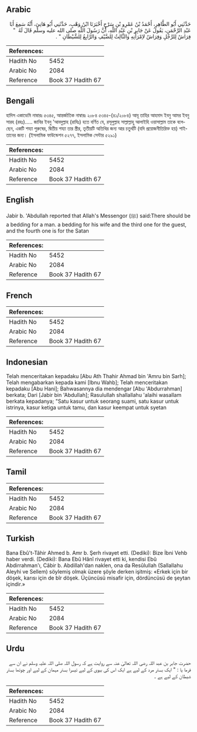 ## Arabic


<div dir="rtl" lang="ar" style={{fontSize:'larger',backgroundColor:'#f8f9fa',padding:20}}>
حَدَّثَنِي أَبُو الطَّاهِرِ، أَحْمَدُ بْنُ عَمْرِو بْنِ سَرْحٍ أَخْبَرَنَا ابْنُ وَهْبٍ، حَدَّثَنِي أَبُو هَانِئٍ، أَنَّهُ سَمِعَ أَبَا عَبْدِ الرَّحْمَنِ، يَقُولُ عَنْ جَابِرِ بْنِ عَبْدِ اللَّهِ، أَنَّ رَسُولَ اللَّهِ صلى الله عليه وسلم قَالَ لَهُ ‏ "‏ فِرَاشٌ لِلرَّجُلِ وَفِرَاشٌ لاِمْرَأَتِهِ وَالثَّالِثُ لِلضَّيْفِ وَالرَّابِعُ لِلشَّيْطَانِ ‏"‏ ‏.‏
</div>
<div style={{backgroundColor:'#f8f9fa',padding:20, marginBottom: 10}}><table> <thead> <tr> <th>References:</th> <th></th> </tr> </thead> <tbody><tr><td>Hadith No</td><td>5452</td></tr><tr><td>Arabic No</td><td>2084</td></tr><tr><td>Reference</td><td>Book 37 Hadith 67</td></tr></tbody></table></div>

## Bengali


<div dir="ltr" lang="bn" style={{fontSize:'larger',backgroundColor:'#f8f9fa',padding:20}}>
হাদিস একাডেমি নাম্বারঃ ৫৩৪৫, আন্তর্জাতিক নাম্বারঃ ২০৮৪ ৫৩৪৫-(৪১/২০৮৪) আবূ তাহির আহমাদ ইবনু আমর ইবনু সারহ (রহঃ)..... জাবির ইবনু 'আবদুল্লাহ (রাযিঃ) হতে বর্ণিত যে, রসূলুল্লাহ সাল্লাল্লাহু আলাইহি ওয়াসাল্লাম তাকে বলেছেন, একটি শয্যা পুরুষের, দ্বিতীয় শয্যা তার স্ত্রীর, তৃতীয়টি অতিথির জন্য আর চতুর্থটি (যদি প্রয়োজনীতিরিক্ত হয়) শাইতানের জন্য। (ইসলামিক ফাউন্ডেশন ৫২৭৭, ইসলামিক সেন্টার ৫২৯১)
</div>
<div style={{backgroundColor:'#f8f9fa',padding:20, marginBottom: 10}}><table> <thead> <tr> <th>References:</th> <th></th> </tr> </thead> <tbody><tr><td>Hadith No</td><td>5452</td></tr><tr><td>Arabic No</td><td>2084</td></tr><tr><td>Reference</td><td>Book 37 Hadith 67</td></tr></tbody></table></div>

## English


<div dir="ltr" lang="en" style={{fontSize:'larger',backgroundColor:'#f8f9fa',padding:20}}>
Jabir b. 'Abdullah reported that Allah's Messengor (ﷺ) said:There should be a bedding for a man. a bedding for his wife and the third one for the guest, and the fourth one is for the Satan
</div>
<div style={{backgroundColor:'#f8f9fa',padding:20, marginBottom: 10}}><table> <thead> <tr> <th>References:</th> <th></th> </tr> </thead> <tbody><tr><td>Hadith No</td><td>5452</td></tr><tr><td>Arabic No</td><td>2084</td></tr><tr><td>Reference</td><td>Book 37 Hadith 67</td></tr></tbody></table></div>

## French


<div dir="ltr" lang="fr" style={{fontSize:'larger',backgroundColor:'#f8f9fa',padding:20}}>

</div>
<div style={{backgroundColor:'#f8f9fa',padding:20, marginBottom: 10}}><table> <thead> <tr> <th>References:</th> <th></th> </tr> </thead> <tbody><tr><td>Hadith No</td><td>5452</td></tr><tr><td>Arabic No</td><td>2084</td></tr><tr><td>Reference</td><td>Book 37 Hadith 67</td></tr></tbody></table></div>

## Indonesian


<div dir="ltr" lang="id" style={{fontSize:'larger',backgroundColor:'#f8f9fa',padding:20}}>
Telah menceritakan kepadaku [Abu Ath Thahir Ahmad bin 'Amru bin Sarh]; Telah mengabarkan kepada kami [Ibnu Wahb]; Telah menceritakan kepadaku [Abu Hani]; Bahwasannya dia mendengar [Abu 'Abdurrahman] berkata; Dari [Jabir bin 'Abdullah]; Rasulullah shallallahu 'alaihi wasallam berkata kepadanya; "Satu kasur untuk seorang suami, satu kasur untuk istrinya, kasur ketiga untuk tamu, dan kasur keempat untuk syetan
</div>
<div style={{backgroundColor:'#f8f9fa',padding:20, marginBottom: 10}}><table> <thead> <tr> <th>References:</th> <th></th> </tr> </thead> <tbody><tr><td>Hadith No</td><td>5452</td></tr><tr><td>Arabic No</td><td>2084</td></tr><tr><td>Reference</td><td>Book 37 Hadith 67</td></tr></tbody></table></div>

## Tamil


<div dir="ltr" lang="ta" style={{fontSize:'larger',backgroundColor:'#f8f9fa',padding:20}}>

</div>
<div style={{backgroundColor:'#f8f9fa',padding:20, marginBottom: 10}}><table> <thead> <tr> <th>References:</th> <th></th> </tr> </thead> <tbody><tr><td>Hadith No</td><td>5452</td></tr><tr><td>Arabic No</td><td>2084</td></tr><tr><td>Reference</td><td>Book 37 Hadith 67</td></tr></tbody></table></div>

## Turkish


<div dir="ltr" lang="tr" style={{fontSize:'larger',backgroundColor:'#f8f9fa',padding:20}}>
Bana Ebû't-Tâhir Ahmed b. Amr b. Şerh rivayet etti. (Dediki): Bize İbni Vehb haber verdi. (Dediki): Bana Ebû Hânî rivayet etti ki, kendisi Ebû Abdirrahman'ı, Câbir b. Abdillah'dan naklen, ona da Resûlullah (Sallallahu Aleyhi ve Sellem) söylemiş olmak üzere şöyle derken işitmiş: «Erkek için bir döşek, karısı için de bîr döşek. Üçüncüsü misafir için, dördüncüsü de şeytan içindir.»
</div>
<div style={{backgroundColor:'#f8f9fa',padding:20, marginBottom: 10}}><table> <thead> <tr> <th>References:</th> <th></th> </tr> </thead> <tbody><tr><td>Hadith No</td><td>5452</td></tr><tr><td>Arabic No</td><td>2084</td></tr><tr><td>Reference</td><td>Book 37 Hadith 67</td></tr></tbody></table></div>

## Urdu


<div dir="rtl" lang="ur" style={{fontSize:'larger',backgroundColor:'#f8f9fa',padding:20}}>
حضرت جابر بن عبد اللہ رضی اللہ تعالیٰ عنہ سے روایت ہے کہ رسول اللہ صلی اللہ علیہ وسلم نے ان سے فرما یا : " ایک بستر مرد کے لیے ہے ایک اس کی بیوی کے لیے تیسرا بستر مہمان کے لیے اور چوتھا بستر شیطان کے لیے ہے ۔
</div>
<div style={{backgroundColor:'#f8f9fa',padding:20, marginBottom: 10}}><table> <thead> <tr> <th>References:</th> <th></th> </tr> </thead> <tbody><tr><td>Hadith No</td><td>5452</td></tr><tr><td>Arabic No</td><td>2084</td></tr><tr><td>Reference</td><td>Book 37 Hadith 67</td></tr></tbody></table></div>
